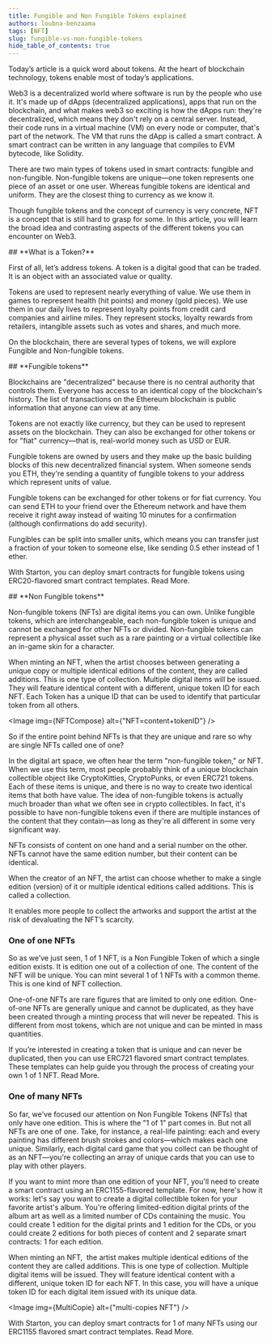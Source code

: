 ```yaml
---
title: Fungible and Non Fungible Tokens explained
authors: loubna-benzaama
tags: [NFT]
slug: fungible-vs-non-fungible-tokens
hide_table_of_contents: true
---
```



Today’s article is a quick word about tokens. At the heart of blockchain technology, tokens enable most of today’s applications.

Web3 is a decentralized world where software is run by the people who use it. It's made up of dApps (decentralized applications), apps that run on the blockchain, and what makes web3 so exciting is how the dApps run: they're decentralized, which means they don't rely on a central server. Instead, their code runs in a virtual machine (VM) on every node or computer, that's part of the network. The VM that runs the dApp is called a smart contract. A smart contract can be written in any language that compiles to EVM bytecode, like Solidity.

There are two main types of tokens used in smart contracts: fungible and non-fungible. Non-fungible tokens are unique—one token represents one piece of an asset or one user. Whereas fungible tokens are identical and uniform. They are the closest thing to currency as we know it.

Though fungible tokens and the concept of currency is very concrete, NFT is a concept that is still hard to grasp for some. In this article, you will learn the broad idea and contrasting aspects of the different tokens you can encounter on Web3.

<StepSection>
## **What is a Token?**

First of all, let’s address tokens. A token is a digital good that can be traded. It is an object with an associated value or quality.

Tokens are used to represent nearly everything of value. We use them in games to represent health (hit points) and money (gold pieces). We use them in our daily lives to represent loyalty points from credit card companies and airline miles. They represent stocks, loyalty rewards from retailers, intangible assets such as votes and shares, and much more.

On the blockchain, there are several types of tokens, we will explore Fungible and Non-fungible tokens.
</StepSection>

<StepSection>
## **Fungible tokens**

Blockchains are "decentralized" because there is no central authority that controls them. Everyone has access to an identical copy of the blockchain's history. The list of transactions on the Ethereum blockchain is public information that anyone can view at any time.

Tokens are not exactly like currency, but they can be used to represent assets on the blockchain. They can also be exchanged for other tokens or for "fiat" currency—that is, real-world money such as USD or EUR.

Fungible tokens are owned by users and they make up the basic building blocks of this new decentralized financial system. When someone sends you ETH, they're sending a quantity of fungible tokens to your address which represent units of value.

Fungible tokens can be exchanged for other tokens or for fiat currency. You can send ETH to your friend over the Ethereum network and have them receive it right away instead of waiting 10 minutes for a confirmation (although confirmations do add security).

Fungibles can be split into smaller units, which means you can transfer just a fraction of your token to someone else, like sending 0.5 ether instead of 1 ether.

With Starton, you can deploy smart contracts for fungible tokens using ERC20-flavored smart contract templates. Read More.
</StepSection>

<StepSection>
## **Non Fungible tokens**

Non-fungible tokens (NFTs) are digital items you can own. Unlike fungible tokens, which are interchangeable, each non-fungible token is unique and cannot be exchanged for other NFTs or divided. Non-fungible tokens can represent a physical asset such as a rare painting or a virtual collectible like an in-game skin for a character.

When minting an NFT, when the artist chooses between generating a unique copy or multiple identical editions of the content, they are called additions. This is one type of collection. Multiple digital items will be issued. They will feature identical content with a different, unique token ID for each NFT. Each Token has a unique ID that can be used to identify that particular token from all others.

<Image img={NFTCompose} alt={"NFT=content+tokenID"} />

So if the entire point behind NFTs is that they are unique and rare so why are single NFTs called one of one?

In the digital art space, we often hear the term "non-fungible token," or NFT. When we use this term, most people probably think of a unique blockchain collectible object like CryptoKitties, CryptoPunks, or even ERC721 tokens. Each of these items is unique, and there is no way to create two identical items that both have value. The idea of non-fungible tokens is actually much broader than what we often see in crypto collectibles. In fact, it's possible to have non-fungible tokens even if there are multiple instances of the content that they contain—as long as they're all different in some very significant way.

NFTs consists of content on one hand and a serial number on the other. NFTs cannot have the same edition number, but their content can be identical.

When the creator of an NFT, the artist can choose whether to make a single edition (version) of it or multiple identical editions called additions. This is called a collection.

It enables more people to collect the artworks and support the artist at the risk of devaluating the NFT’s scarcity.

### **One of one NFTs**

So as we’ve just seen, 1 of 1 NFT, is a Non Fungible Token of which a single edition exists. It is edition one out of a collection of one. The content of the NFT will be unique. You can mint several 1 of 1 NFTs with a common theme. This is one kind of NFT collection.

One-of-one NFTs are rare figures that are limited to only one edition. One-of-one NFTs are generally unique and cannot be duplicated, as they have been created through a minting process that will never be repeated. This is different from most tokens, which are not unique and can be minted in mass quantities.

If you’re interested in creating a token that is unique and can never be duplicated, then you can use ERC721 flavored smart contract templates. These templates can help guide you through the process of creating your own 1 of 1 NFT. Read More.

### **One of many NFTs**

So far, we've focused our attention on Non Fungible Tokens (NFTs) that only have one edition. This is where the "1 of 1" part comes in. But not all NFTs are one of one. Take, for instance, a real-life painting: each and every painting has different brush strokes and colors—which makes each one unique. Similarly, each digital card game that you collect can be thought of as an NFT—you're collecting an array of unique cards that you can use to play with other players.

If you want to mint more than one edition of your NFT, you'll need to create a smart contract using an ERC1155-flavored template. For now, here's how it works: let's say you want to create a digital collectible token for your favorite artist's album. You're offering limited-edition digital prints of the album art as well as a limited number of CDs containing the music. You could create 1 edition for the digital prints and 1 edition for the CDs, or you could create 2 editions for both pieces of content and 2 separate smart contracts: 1 for each edition.

When minting an NFT,  the artist makes multiple identical editions of the content they are called additions. This is one type of collection. Multiple digital items will be issued. They will feature identical content with a different, unique token ID for each NFT. In this case, you will have a unique token ID for each digital item issued with its unique data.

<Image img={MultiCopie} alt={"multi-copies NFT"} />

With Starton, you can deploy smart contracts for 1 of many NFTs using our ERC1155 flavored smart contract templates. Read More.
</StepSection>
